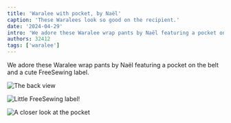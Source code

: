 ```yaml
---
title: 'Waralee with pocket, by Naël'
caption: 'These Waralees look so good on the recipient.'
date: '2024-04-29'
intro: 'We adore these Waralee wrap pants by Naël featuring a pocket on the belt and a cute FreeSewing label.'
authors: 32412
tags: ['waralee']
---
```


<!-- truncate -->

We adore these Waralee wrap pants by Naël featuring a pocket on the belt and a cute FreeSewing label.

![The back view](https://imagedelivery.net/ouSuR9yY1bHt-fuAokSA5Q/showcase-waralee-with-pocket-by-nael-1/public 'The back view')

![Little FreeSewing label!](https://imagedelivery.net/ouSuR9yY1bHt-fuAokSA5Q/showcase-waralee-with-pocket-by-nael-2/public 'Little FreeSewing label!')

![A closer look at the pocket](https://imagedelivery.net/ouSuR9yY1bHt-fuAokSA5Q/showcase-waralee-with-pocket-by-nael-3/public 'A closer look at the pocket')
